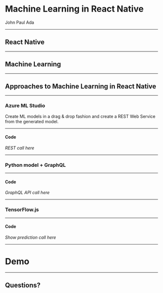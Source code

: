 
# Machine Learning in React Native

John Paul Ada

---

## React Native

---

## Machine Learning

---

## Approaches to Machine Learning in React Native

---

### Azure ML Studio

Create ML models in a drag & drop fashion and create a REST Web Service from the generated model.

---

#### Code

*REST call here*

---

### Python model + GraphQL

---

#### Code

*GraphQL API call here*

---

### TensorFlow.js

---

#### Code

*Show prediction call here*

---

# Demo

---

## Questions?